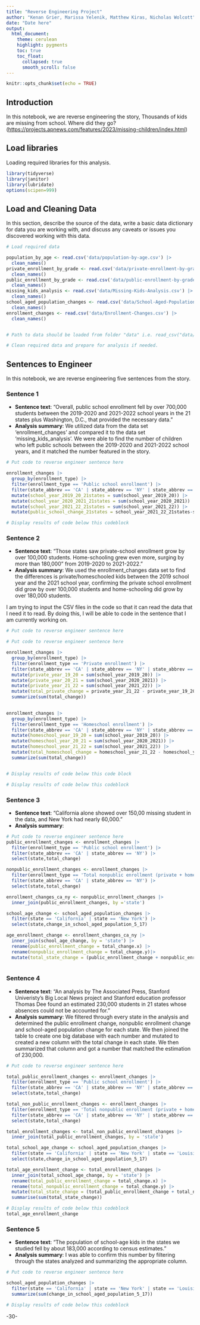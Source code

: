 ```yaml
---
title: "Reverse Engineering Project"
author: "Kenan Grier, Marissa Yelenik, Matthew Kiras, Nicholas Wolcott"
date: "Date here"
output:
  html_document:
    theme: cerulean
    highlight: pygments
    toc: true
    toc_float:
      collapsed: true
      smooth_scroll: false
---
```


```r
knitr::opts_chunk$set(echo = TRUE)
```

## Introduction

In this notebook, we are reverse engineering the story, Thousands of kids are missing from school. Where did they go? (<https://projects.apnews.com/features/2023/missing-children/index.html>)

## Load libraries

Loading required libraries for this analysis.

```r
library(tidyverse)
library(janitor)
library(lubridate)
options(scipen=999)

```

## Load and Cleaning Data

In this section, describe the source of the data, write a basic data dictionary for data you are working with, and discuss any caveats or issues you discovered working with this data.

```r
# Load required data

population_by_age <- read.csv('data/population-by-age.csv') |>
  clean_names()
private_enrollment_by_grade <- read.csv('data/private-enrollment-by-grade.csv') |>
  clean_names()
public_enrollment_by_grade <- read.csv('data/public-enrollment-by-grade.csv') |>
  clean_names()
missing_kids_analysis <- read.csv('data/Missing-Kids-Analysis.csv') |>
  clean_names()
school_aged_population_changes <- read.csv('data/School-Aged-Population-Changes.csv') |>
  clean_names()
enrollment_changes <- read.csv('data/Enrollment-Changes.csv') |>
  clean_names()


# Path to data should be loaded from folder "data" i.e. read_csv("data/name_of_data.csv")

# Clean required data and prepare for analysis if needed. 


```

## Sentences to Engineer

In this notebook, we are reverse engineering five sentences from the story.

### Sentence 1

-   **Sentence text**: "Overall, public school enrollment fell by over 700,000 students between the 2019-2020 and 2021-2022 school years in the 21 states plus Washington, D.C., that provided the necessary data."
-   **Analysis summary**: We utilized data from the data set 'enrollment_changes' and compared it to the data set 'missing_kids_analysis'. We were able to find the number of children who left public schools between the 2019-2020 and 2021-2022 school years, and it matched the number featured in the story.

```r
# Put code to reverse engineer sentence here

enrollment_changes |>
  group_by(enrollment_type) |>
  filter(enrollment_type == 'Public school enrollment') |>
  filter(state_abbrev == 'CA' | state_abbrev == 'NY' | state_abbrev == 'LA' | state_abbrev == 'NC' | state_abbrev == 'WA' | state_abbrev == 'CO' | state_abbrev == 'GA' | state_abbrev == 'MN' | state_abbrev == 'WI' | state_abbrev == 'NH' | state_abbrev == 'MA' | state_abbrev == 'MT' | state_abbrev == 'DE' | state_abbrev == 'ND' | state_abbrev == 'DC' | state_abbrev == 'SD' | state_abbrev == 'SC' | state_abbrev == 'NE' | state_abbrev == 'RI' | state_abbrev == 'TN' | state_abbrev == 'PA' | state_abbrev == 'FL') |>
  mutate(school_year_2019_20_21states = sum(school_year_2019_20)) |>   
  mutate(school_year_2020_2021_21states = sum(school_year_2020_2021)) |>
  mutate(school_year_2021_22_21states = sum(school_year_2021_22)) |>
  mutate(public_school_change_21states = school_year_2021_22_21states-school_year_2019_20_21states) 

# Display results of code below this codeblock

```

### Sentence 2

-   **Sentence text**: "Those states saw private-school enrollment grow by over 100,000 students. Home-schooling grew even more, surging by more than 180,000" from 2019-2020 to 2021-2022."
-   **Analysis summary**: We used the enrollment_changes data set to find the differences is private/homeschooled kids between the 2019 school year and the 2021 school year, confirming the private school enrollment did grow by over 100,000 students and home-schooling did grow by over 180,000 students.

I am trying to input the CSV files in the code so that it can read the data that I need it to read. By doing this, I will be able to code in the sentence that I am currently working on.

```r
# Put code to reverse engineer sentence here

# Put code to reverse engineer sentence here

enrollment_changes |>
  group_by(enrollment_type) |>
  filter(enrollment_type == 'Private enrollment') |>
  filter(state_abbrev == 'CA' | state_abbrev == 'NY' | state_abbrev == 'LA' | state_abbrev == 'NC' | state_abbrev == 'WA' | state_abbrev == 'CO' | state_abbrev == 'GA' | state_abbrev == 'MN' | state_abbrev == 'WI' | state_abbrev == 'NH' | state_abbrev == 'MA' | state_abbrev == 'MT' | state_abbrev == 'DE' | state_abbrev == 'ND' | state_abbrev == 'DC' | state_abbrev == 'SD' | state_abbrev == 'SC' | state_abbrev == 'NE' | state_abbrev == 'RI' | state_abbrev == 'TN' | state_abbrev == 'PA' | state_abbrev == 'FL') |>
  mutate(private_year_19_20 = sum(school_year_2019_20)) |>   
  mutate(private_year_20_21 = sum(school_year_2020_2021)) |>
  mutate(private_year_21_22 = sum(school_year_2021_22)) |>
  mutate(total_private_change = private_year_21_22 - private_year_19_20) |> 
  summarize(sum(total_change))
  

enrollment_changes |>
  group_by(enrollment_type) |>
  filter(enrollment_type == 'Homeschool enrollment') |>
  filter(state_abbrev == 'CA' | state_abbrev == 'NY' | state_abbrev == 'LA' | state_abbrev == 'NC' | state_abbrev == 'WA' | state_abbrev == 'CO' | state_abbrev == 'GA' | state_abbrev == 'MN' | state_abbrev == 'WI' | state_abbrev == 'NH' | state_abbrev == 'MA' | state_abbrev == 'MT' | state_abbrev == 'DE' | state_abbrev == 'ND' | state_abbrev == 'DC' | state_abbrev == 'SD' | state_abbrev == 'SC' | state_abbrev == 'NE' | state_abbrev == 'RI' | state_abbrev == 'TN' | state_abbrev == 'PA' | state_abbrev == 'FL') |>
  mutate(homeschool_year_19_20 = sum(school_year_2019_20)) |>   
  mutate(homeschool_year_20_21 = sum(school_year_2020_2021)) |>
  mutate(homeschool_year_21_22 = sum(school_year_2021_22)) |>
  mutate(total_homeschool_change = homeschool_year_21_22 - homeschool_year_19_20) |> 
  summarize(sum(total_change))


# Display results of code below this code block

# Display results of code below this codeblock

```

### Sentence 3

-   **Sentence text**: "California alone showed over 150,00 missing student in the data, and New York had nearly 60,000."
-   **Analysis summary**:

```r
# Put code to reverse engineer sentence here
public_enrollment_changes <- enrollment_changes |>
  filter(enrollment_type == 'Public school enrollment') |>
  filter(state_abbrev == 'CA' | state_abbrev == 'NY') |>
  select(state,total_change)

nonpublic_enrollment_changes <- enrollment_changes |>
  filter(enrollment_type == 'Total nonpublic enrollment (private + homeschool)') |>
  filter(state_abbrev == 'CA' | state_abbrev == 'NY') |>
  select(state,total_change)

enrollment_changes_ca_ny <- nonpublic_enrollment_changes |>
  inner_join(public_enrollment_changes, by ='state')

school_age_change <- school_aged_population_changes |>
  filter(state == 'California' | state == 'New York') |>
  select(state,change_in_school_aged_population_5_17)

age_enrollment_change <- enrollment_changes_ca_ny |>
  inner_join(school_age_change, by = 'state') |>
  rename(public_enrollment_change = total_change.x) |>
  rename(nonpublic_enrollment_change = total_change.y)|>
  mutate(total_state_change = (public_enrollment_change + nonpublic_enrollment_change - change_in_school_aged_population_5_17))
  
```

### Sentence 4

-   **Sentence text**: "An analysis by The Associated Press, Stanford Univeristy's Big Local News project and Stanford education professor Thomas Dee found an estimated 230,000 students in 21 states whose absences could not be accounted for."
-   **Analysis summary**: We filtered through every state in the analysis and determined the public enrollment change, nonpublic enrollment change and school-aged population change for each state. We then joined the table to create one big database with each number and mutated to created a new column with the total change in each state. We then summarized that column and got a number that matched the estimation of 230,000.

```r
# Put code to reverse engineer sentence here

total_public_enrollment_changes <- enrollment_changes |>
  filter(enrollment_type == 'Public school enrollment') |>
  filter(state_abbrev == 'CA' | state_abbrev == 'NY' | state_abbrev == 'LA' | state_abbrev == 'NC' | state_abbrev == 'WA' | state_abbrev == 'CO' | state_abbrev == 'GA' | state_abbrev == 'MN' | state_abbrev == 'WI' | state_abbrev == 'NH' | state_abbrev == 'MA' | state_abbrev == 'MT' | state_abbrev == 'DE' | state_abbrev == 'ND' | state_abbrev == 'DC' | state_abbrev == 'SD' | state_abbrev == 'SC' | state_abbrev == 'NE' | state_abbrev == 'RI' | state_abbrev == 'TN' | state_abbrev == 'PA' | state_abbrev == 'FL') |>
  select(state,total_change)

total_non_public_enrollment_changes <- enrollment_changes |>
  filter(enrollment_type == 'Total nonpublic enrollment (private + homeschool)') |>
  filter(state_abbrev == 'CA' | state_abbrev == 'NY' | state_abbrev == 'LA' | state_abbrev == 'NC' | state_abbrev == 'WA' | state_abbrev == 'CO' | state_abbrev == 'GA' | state_abbrev == 'MN' | state_abbrev == 'WI' | state_abbrev == 'NH' | state_abbrev == 'MA' | state_abbrev == 'MT' | state_abbrev == 'DE' | state_abbrev == 'ND' | state_abbrev == 'DC' | state_abbrev == 'SD' | state_abbrev == 'SC' | state_abbrev == 'NE' | state_abbrev == 'RI' | state_abbrev == 'TN' | state_abbrev == 'PA' | state_abbrev == 'FL') |>
  select(state,total_change)

total_enrollment_changes <- total_non_public_enrollment_changes |>
  inner_join(total_public_enrollment_changes, by = 'state')

total_school_age_change <- school_aged_population_changes |>
  filter(state == 'California' | state == 'New York' | state == 'Louisiana' | state == 'North Carolina' | state == 'Washington' | state == 'Colorado' | state == 'Georgia' | state == 'Minnesota' | state == 'Wisconsin' | state == 'New Hampshire' | state == 'Massachusetts' | state == 'Montana' | state == 'Delaware' | state == 'North Dakota' | state == 'District of Columbia' | state == 'South Dakota' | state == 'South Carolina' | state == 'Nebraska' | state == 'Rhode Island' | state == 'Tennessee' | state == 'Pennsylvania' | state == 'Florida') |>
  select(state,change_in_school_aged_population_5_17)

total_age_enrollment_change <- total_enrollment_changes |>
  inner_join(total_school_age_change, by = 'state') |>
  rename(total_public_enrollment_change = total_change.x) |>
  rename(total_nonpublic_enrollment_change = total_change.y) |>
  mutate(total_state_change = (total_public_enrollment_change + total_nonpublic_enrollment_change - change_in_school_aged_population_5_17)) |>
  summarise(sum(total_state_change))

# Display results of code below this codeblock
total_age_enrollment_change

```

### Sentence 5

-   **Sentence text**: "The population of school-age kids in the states we studied fell by about 183,000 according to census estimates."
-   **Analysis summary**: I was able to confirm this number by filtering through the states analyzed and summarizing the appropriate column.

```r
# Put code to reverse engineer sentence here

school_aged_population_changes |>
  filter(state == 'California' | state == 'New York' | state == 'Louisiana' | state == 'North Carolina' | state == 'Washington' | state == 'Colorado' | state == 'Georgia' | state == 'Minnesota' | state == 'Wisconsin' | state == 'New Hampshire' | state == 'Massachusetts' | state == 'Montana' | state == 'Delaware' | state == 'North Dakota' | state == 'District of Columbia' | state == 'South Dakota' | state == 'South Carolina' | state == 'Nebraska' | state == 'Rhode Island' | state == 'Tennessee' | state == 'Pennsylvania' | state == 'Florida') |>
  summarize(sum(change_in_school_aged_population_5_17))

# Display results of code below this codeblock

```

-30-
